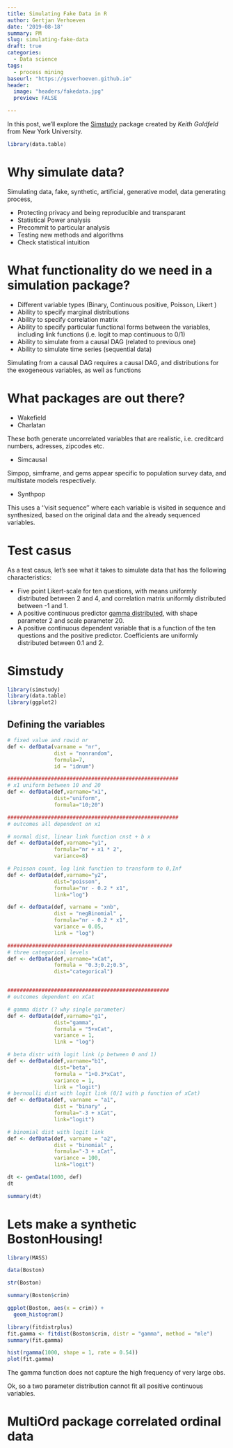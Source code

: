 ```yaml
---
title: Simulating Fake Data in R
author: Gertjan Verhoeven
date: '2019-08-18'
summary: PM
slug: simulating-fake-data
draft: true
categories:
  - Data science
tags:
  - process mining
baseurl: "https://gsverhoeven.github.io"
header:
  image: "headers/fakedata.jpg"
  preview: FALSE

---
```


In this post, we'll explore the [Simstudy](https://www.bupar.net) package created by *Keith Goldfeld* from New York University.

```r
library(data.table)
```


# Why simulate data?

Simulating data, fake, synthetic, artificial, generative model, data generating process, 

* Protecting privacy and being reproducible and transparant
* Statistical Power analysis
* Precommit to particular analysis
* Testing new methods and algorithms
* Check statistical intuition

# What functionality do we need in a simulation package?

* Different variable types (Binary, Continuous positive, Poisson, Likert )
* Ability to specify marginal distributions
* Ability to specify correlation matrix
* Ability to specify particular functional forms between the variables, including link functions (i.e. logit to map continuous to 0/1)
* Ability to simulate from a causal DAG (related to previous one)
* Ability to simulate time series (sequential data)

Simulating from a causal DAG requires a causal DAG, and distributions for the exogeneous variables, as well as functions 

# What packages are out there?

* Wakefield
* Charlatan

These both generate uncorrelated variables that are realistic, i.e. creditcard numbers, adresses, zipcodes etc. 

* Simcausal

Simpop, simframe, and gems appear specific to population survey data, and multistate models respectively.

* Synthpop

This uses a ''visit sequence'' where each variable is visited in sequence and synthesized, based on the original data and the already sequenced variables.

# Test casus

As a test casus, let's see what it takes to simulate data that has the following characteristics:

* Five point Likert-scale for ten questions, with means uniformly distributed between 2 and 4, and correlation matrix uniformly distributed between -1 and 1.
* A positive continuous predictor [gamma distributed](https://en.wikipedia.org/wiki/Gamma_distribution), with shape parameter 2 and scale parameter 20. 
* A positive continuous dependent variable that is a function of the ten questions and the positive predictor. Coefficients are uniformly distributed between 0.1 and 2.


# Simstudy


```r
library(simstudy)
library(data.table)
library(ggplot2)

```

## Defining the variables

```r
# fixed value and rowid nr
def <- defData(varname = "nr", 
               dist = "nonrandom", 
               formula=7, 
               id = "idnum")

#######################################################
# x1 uniform between 10 and 20
def <- defData(def,varname="x1", 
               dist="uniform", 
               formula="10;20")

#######################################################
# outcomes all dependent on x1

# normal dist, linear link function cnst + b x
def <- defData(def,varname="y1", 
               formula="nr + x1 * 2", 
               variance=8)

# Poisson count, log link function to transform to 0,Inf
def <- defData(def,varname="y2", 
               dist="poisson", 
               formula="nr - 0.2 * x1",
               link="log")

def <- defData(def, varname = "xnb", 
               dist = "negBinomial" , 
               formula="nr - 0.2 * x1", 
               variance = 0.05, 
               link = "log")

#####################################################
# three categorical levels
def <- defData(def,varname="xCat",
               formula = "0.3;0.2;0.5", 
               dist="categorical")


####################################################
# outcomes dependent on xCat

# gamma distr (? why single parameter)
def <- defData(def,varname="g1", 
               dist="gamma", 
               formula = "5+xCat", 
               variance = 1, 
               link = "log")

# beta distr with logit link (p between 0 and 1)
def <- defData(def,varname="b1", 
               dist="beta", 
               formula = "1+0.3*xCat", 
               variance = 1, 
               link = "logit")
# bernoulli dist with logit link (0/1 with p function of xCat)
def <- defData(def, varname = "a1", 
               dist = "binary" , 
               formula="-3 + xCat", 
               link="logit")

# binomial dist with logit link
def <- defData(def, varname = "a2", 
               dist = "binomial" , 
               formula="-3 + xCat", 
               variance = 100, 
               link="logit")

```

```r
dt <- genData(1000, def)
dt
```

```r
summary(dt)
```


# Lets make a synthetic BostonHousing!

```r
library(MASS)

data(Boston)

str(Boston)
```

```r
summary(Boston$crim)

ggplot(Boston, aes(x = crim)) + 
  geom_histogram()
```

```r
library(fitdistrplus)
fit.gamma <- fitdist(Boston$crim, distr = "gamma", method = "mle")
summary(fit.gamma)
```



```r
hist(rgamma(1000, shape = 1, rate = 0.54))
plot(fit.gamma)
```

The gamma function does not capture the high frequency of very large obs.

Ok, so a two parameter distribution cannot fit all positive continuous variables.


# MultiOrd package correlated ordinal data
